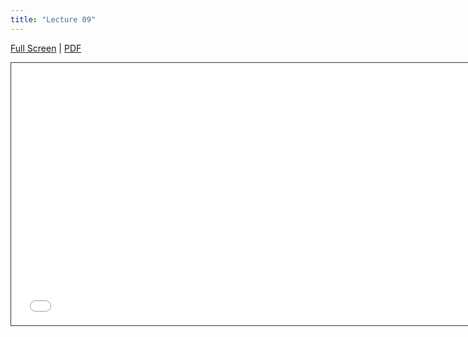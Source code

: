 ```yaml
---
title: "Lecture 09"
---
```



[Full Screen](lecture-09.qmd) | [PDF]() 

```{=html}
<iframe class="slide-deck" src="lecture-0.html" height="420" width="747" style="border: 1px solid #2e3846;"></iframe>
```



